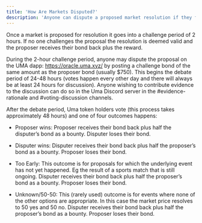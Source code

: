 ```yaml
---
title: 'How Are Markets Disputed?'
description: 'Anyone can dispute a proposed market resolution if they feel it was proposed in error.'
---
```


Once a market is proposed for resolution it goes into a challenge period of 2 hours. 
If no one challenges the proposal the resolution is deemed valid and the proposer receives their bond back plus the reward.

During the 2-hour challenge period, anyone may dispute the proposal on the UMA dapp: https://oracle.uma.xyz/ by posting a challenge bond of the same amount as the proposer bond (usually $750). 
This begins the debate period of 24-48 hours (votes happen every other day and there will always be at least 24 hours for discussion). Anyone wishing to contribute evidence to the discussion can do so in the Uma Discord server in the #evidence-rationale and #voting-discussion channels. 

After the debate period, Uma token holders vote (this process takes approximately 48 hours) and one of four outcomes happens:

- Proposer wins: Proposer receives their bond back plus half the disputer’s bond as a bounty. Disputer loses their bond.

- Disputer wins: Disputer receives their bond back plus half the proposer’s bond as a bounty. Proposer loses their bond.

- Too Early: This outcome is for proposals for which the underlying event has not yet happened. Eg the result of a sports match that is still ongoing. Disputer receives their bond back plus half the proposer’s bond as a bounty. Proposer loses their bond.

- Unknown/50-50: This (rarely used) outcome is for events where none of the other options are appropriate. In this case the market price resolves to 50 yes and 50 no. Disputer receives their bond back plus half the proposer’s bond as a bounty. Proposer loses their bond.
